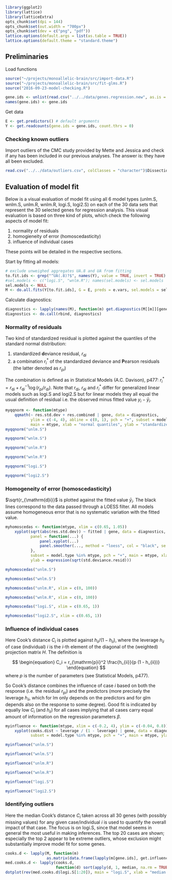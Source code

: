 ```r
library(ggplot2)
library(lattice)
library(latticeExtra)
opts_chunk$set(dpi = 144)
opts_chunk$set(out.width = "700px")
opts_chunk$set(dev = c("png", "pdf"))
lattice.options(default.args = list(as.table = TRUE))
lattice.options(default.theme = "standard.theme")
```

## Preliminaries

Load functions

```r
source("~/projects/monoallelic-brain/src/import-data.R")
source("~/projects/monoallelic-brain/src/fit-glms.R")
source("2016-09-23-model-checking.R")
```

```r
gene.ids <- unlist(read.csv("../../data/genes.regression.new", as.is = TRUE))
names(gene.ids) <- gene.ids
```

Get data
```r
E <- get.predictors() # default arguments
Y <- get.readcounts(gene.ids = gene.ids, count.thrs = 0)
```

### Checking known outliers

Import outliers of the CMC study provided by Mette and Jessica and check if any has been included in our previous analyses.  The answer is: they have all been excluded.

```r
read.csv("../../data/outliers.csv", colClasses = "character")$DissectionID %in% row.names(E)
```

## Evaluation of model fit

Below is a visual evaluation of model fit using all 6 model types (unlm.S, wnlm.S, unlm.R, wnlm.R, logi.S, logi2.S) on each of the 30 data sets that represent the 30 selected genes for regression analysis.  This visual evaluation is based on three kind of plots, which check the following aspects of model fit:

1. normality of residuals
1. homogieneity of error (homoscedasticity)
1. influence of individual cases

These points will be detailed in the respective sections.

Start by fitting all models:

```r
# exclude unweighed aggregates UA.8 and UA from fitting
to.fit.ids <- grep("^UA(.8)?$", names(Y), value = TRUE, invert = TRUE)
#sel.models <- c("logi.S", "wnlm.R"); names(sel.models) <- sel.models
sel.models <- NULL
M <- do.all.fits(Y[to.fit.ids], G = E, preds = e.vars, sel.models = sel.models)
```

Calculate diagnostics:

```r
diagnostics <- lapply(names(M), function(m) get.diagnostics(M[[m]][gene.ids], mtype = m))
diagnostics <- do.call(rbind, diagnostics)
```

### Normality of residuals

Two kind of standardized residual is plotted against the quantiles of the standard normal distribution:

1. standardized **d**eviance residual, $r_{\mathrm{d}i}$
1. a combination $r^\ast_i$ of the standardized deviance and **P**earson residuals (the latter denoted as $r_{\mathrm{p}i}$)

The combination is defined as in Statistical Models (A.C. Davison), p477: $r^\ast_i = r_{\mathrm{d}i} + r_{\mathrm{d}i}^{-1} \log (r_{\mathrm{p}i} / r_{\mathrm{d}i})$.  Note that $r_{\mathrm{d}i}$, $r_{\mathrm{d}i}$ and $r^\ast_i$ differ for generalized linear models such as logi.S and logi2.S but for linear models they all equal the usual definition of residual i.e. the observed minus fitted value $y_i - \bar{y}_i$.

```r
myqqnorm <- function(mtype)
    qqmath(~ res.std.dev + res.combined | gene, data = diagnostics,
           ylim = c(-4, 4), abline = c(0, 1), pch = "+", subset = model.type %in% mtype,
           main = mtype, xlab = "normal quantiles", ylab = "standardized residual")
myqqnorm("unlm.S")
```

```r
myqqnorm("wnlm.S")
```

```r
myqqnorm("unlm.R")
```

```r
myqqnorm("wnlm.R")
```

```r
myqqnorm("logi.S")
```

```r
myqqnorm("logi2.S")
```

### Homogeneity of error (homoscedasticity)

$\sqrt{r_{\mathrm{d}i}}$ is plotted against the fitted value $\bar{y}_i$.  The black lines correspond to the data passed through a LOESS filter.  All models assume homogeneous error that is no systematic variation with the fitted value. 

```r
myhomoscedas <- function(mtype, xlim = c(0.65, 1.05))
    xyplot(sqrt(abs(res.std.dev)) ~ fitted | gene, data = diagnostics, xlim = xlim,
           panel = function(...) {
               panel.xyplot(...)
               panel.smoother(..., method = "loess", col = "black", se = FALSE)
           },
           subset = model.type %in% mtype, pch = "+", main = mtype, xlab = "fitted value",
           ylab = expression(sqrt(std.deviance.resid)))

myhomoscedas("unlm.S")
```

```r
myhomoscedas("wnlm.S")
```

```r
myhomoscedas("unlm.R", xlim = c(0, 100))
```

```r
myhomoscedas("wnlm.R", xlim = c(0, 100))
```

```r
myhomoscedas("logi.S", xlim = c(0.65, 1))
```

```r
myhomoscedas("logi2.S", xlim = c(0.65, 1))
```

### Influence of individual cases

Here Cook's distance $C_i$ is plotted against $h_{ii} / (1 - h_{ii})$, where the leverage $h_{ii}$ of case (individual) $i$ is the $i$-th element of the diagonal of the (weighted) projection matrix $H$.  The definition is

$$
\begin{equation}
C_i = r_{\mathrm{p}i}^2 \frac{h_{ii}}{p (1 - h_{ii})}
\end{equation}
$$
where $p$ is the number of parameters (see Statistical Models, p477).

So Cook's distance combines the influence of case $i$ based on both the response (i.e. the residual $r_{\mathrm{p}i}$) and  the predictors (more precisely the leverage $h_{ii}$, which for lm only depends on the predictors and for glm depends also on the response to some degree).  Good fit is indicated by equally low $C_i$ (and $h_{ii}$) for all cases implying that all cases carry equal amount of information on the regression parameters $\beta$.

```r
myinfluence <- function(mtype, xlim = c(-0.2, 4), ylim = c(-0.04, 0.8))
    xyplot(cooks.dist ~ leverage / (1 - leverage) | gene, data = diagnostics, xlim = xlim, ylim = ylim,
           subset = model.type %in% mtype, pch = "+", main = mtype, ylab = "Cook's distance")

myinfluence("unlm.S")
```

```r
myinfluence("wnlm.S")
```

```r
myinfluence("unlm.R")
```

```r
myinfluence("wnlm.R")
```

```r
myinfluence("logi.S")
```

```r
myinfluence("logi2.S")
```

### Identifying outliers

Here the median Cook's distance $C_i$ taken across all 30 genes (with possibly missing values) for any given case/individual $i$ is used to quantify the overall impact of that case.  The focus is on logi.S, since that model seems in general the most useful in making inferences.  The top 20 cases are shown; especially the top 2 appear to be extreme outliers, whose exclusion might substantially improve model fit for some genes.

```r
cooks.d <- lapply(M, function(m)
                  as.matrix(data.frame(lapply(m[gene.ids], get.influence, rownames(E)))))
med.cooks.d <- lapply(cooks.d,
                      function(d) sort(apply(d, 1, median, na.rm = TRUE), decreasing = TRUE))
dotplot(rev(med.cooks.d$logi.S[1:20]), main = "logi.S", xlab = "median Cook's distance")
```
